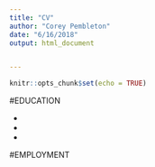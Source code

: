 ```yaml
---
title: "CV"
author: "Corey Pembleton"
date: "6/16/2018"
output: html_document


---
```


```r
knitr::opts_chunk$set(echo = TRUE)
```

#EDUCATION

*
*
*

#EMPLOYMENT


# 
